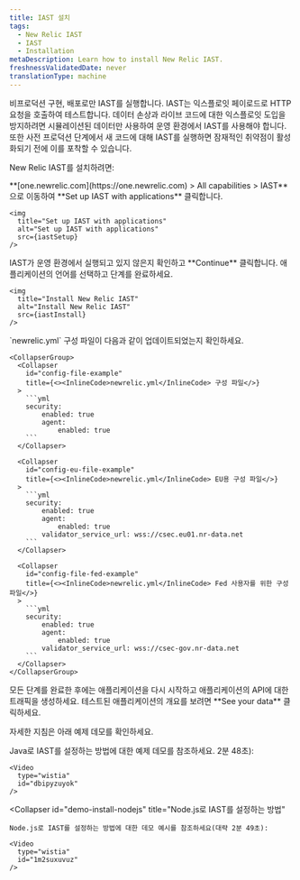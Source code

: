 ```yaml
---
title: IAST 설치
tags:
  - New Relic IAST
  - IAST
  - Installation
metaDescription: Learn how to install New Relic IAST.
freshnessValidatedDate: never
translationType: machine
---
```




<Callout variant="important">
  비프로덕션 구현, 배포로만 IAST를 실행합니다. IAST는 익스플로잇 페이로드로 HTTP 요청을 호출하여 테스트합니다. 데이터 손상과 라이브 코드에 대한 익스플로잇 도입을 방지하려면 시뮬레이션된 데이터만 사용하여 운영 환경에서 IAST를 사용해야 합니다. 또한 사전 프로덕션 단계에서 새 코드에 대해 IAST를 실행하면 잠재적인 취약점이 활성화되기 전에 이를 포착할 수 있습니다.
</Callout>

New Relic IAST를 설치하려면:

<Steps>
  <Step>
    <DoNotTranslate>**[one.newrelic.com](https://one.newrelic.com) > All capabilities > IAST**</DoNotTranslate> 으로 이동하여 <DoNotTranslate>**Set up IAST with applications**</DoNotTranslate> 클릭합니다.

    <img
      title="Set up IAST with applications"
      alt="Set up IAST with applications"
      src={iastSetup}
    />
  </Step>

  <Step>
    IAST가 운영 환경에서 실행되고 있지 않은지 확인하고 <DoNotTranslate>**Continue**</DoNotTranslate> 클릭합니다.  

  </Step>

  <Step>
    애플리케이션의 언어를 선택하고 단계를 완료하세요.

    <img
      title="Install New Relic IAST"
      alt="Install New Relic IAST"
      src={iastInstall}
    />
  </Step>

  <Step>
    `newrelic.yml` 구성 파일이 다음과 같이 업데이트되었는지 확인하세요.

    <CollapserGroup>
      <Collapser
        id="config-file-example"
        title={<><InlineCode>newrelic.yml</InlineCode> 구성 파일</>}
      >
        ```yml
        security:
            enabled: true
            agent:
                enabled: true
        ```
      </Collapser>

      <Collapser
        id="config-eu-file-example"
        title={<><InlineCode>newrelic.yml</InlineCode> EU용 구성 파일</>}
      >
        ```yml
        security:
            enabled: true
            agent:
                enabled: true
            validator_service_url: wss://csec.eu01.nr-data.net
        ```
      </Collapser>

      <Collapser
        id="config-file-fed-example"
        title={<><InlineCode>newrelic.yml</InlineCode> Fed 사용자를 위한 구성 파일</>}
      >
        ```yml
        security:
            enabled: true
            agent:
                enabled: true
            validator_service_url: wss://csec-gov.nr-data.net
        ```
      </Collapser>
    </CollapserGroup>
  </Step>

  <Step>
    모든 단계를 완료한 후에는 애플리케이션을 다시 시작하고 애플리케이션의 API에 대한 트래픽을 생성하세요.  

  </Step>

  <Step>
    테스트된 애플리케이션의 개요를 보려면 <DoNotTranslate>**See your data**</DoNotTranslate> 클릭하세요.  

  </Step>
</Steps>

자세한 지침은 아래 예제 데모를 확인하세요.

<CollapserGroup>
  <Collapser
    id="demo-install-java"
    title="Java로 IAST를 설정하는 방법"
  >
    Java로 IAST를 설정하는 방법에 대한 예제 데모를 참조하세요. 2분 48초):

    <Video
      type="wistia"
      id="dbipyzuyok"
    />
  </Collapser>

  <Collapser
    id="demo-install-nodejs"
    title="Node.js로 IAST를 설정하는 방법"
  >
    Node.js로 IAST를 설정하는 방법에 대한 데모 예시를 참조하세요(대략 2분 49초):

    <Video
      type="wistia"
      id="1m2suxuvuz"
    />
  </Collapser>
</CollapserGroup>